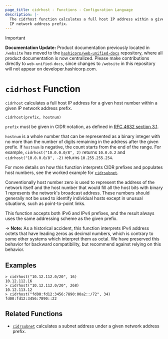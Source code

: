 ```yaml
---
page_title: cidrhost - Functions - Configuration Language
description: |-
  The cidrhost function calculates a full host IP address within a given
  IP network address prefix.
---
```


> [!IMPORTANT]  
> **Documentation Update:** Product documentation previously located in `/website` has moved to the [`hashicorp/web-unified-docs`](https://github.com/hashicorp/web-unified-docs) repository, where all product documentation is now centralized. Please make contributions directly to `web-unified-docs`, since changes to `/website` in this repository will not appear on developer.hashicorp.com.

# `cidrhost` Function

`cidrhost` calculates a full host IP address for a given host number within
a given IP network address prefix.

```hcl
cidrhost(prefix, hostnum)
```

`prefix` must be given in CIDR notation, as defined in
[RFC 4632 section 3.1](https://tools.ietf.org/html/rfc4632#section-3.1).

`hostnum` is a whole number that can be represented as a binary integer with
no more than the number of digits remaining in the address after the given
prefix. If `hostnum` is negative, the count starts from the end of the range.
For example, `cidrhost("10.0.0.0/8", 2)` returns `10.0.0.2` and
`cidrhost("10.0.0.0/8", -2)` returns `10.255.255.254`.

For more details on how this function interprets CIDR prefixes and
populates host numbers, see the worked example for
[`cidrsubnet`](/terraform/language/functions/cidrsubnet).

Conventionally host number zero is used to represent the address of the
network itself and the host number that would fill all the host bits with
binary 1 represents the network's broadcast address. These numbers should
generally not be used to identify individual hosts except in unusual
situations, such as point-to-point links.

This function accepts both IPv6 and IPv4 prefixes, and the result always uses
the same addressing scheme as the given prefix.

-> **Note:** As a historical accident, this function interprets IPv4 address
octets that have leading zeros as decimal numbers, which is contrary to some
other systems which interpret them as octal. We have preserved this behavior
for backward compatibility, but recommend against relying on this behavior.

## Examples

```
> cidrhost("10.12.112.0/20", 16)
10.12.112.16
> cidrhost("10.12.112.0/20", 268)
10.12.113.12
> cidrhost("fd00:fd12:3456:7890:00a2::/72", 34)
fd00:fd12:3456:7890::22
```

## Related Functions

* [`cidrsubnet`](/terraform/language/functions/cidrsubnet) calculates a subnet address under a given
  network address prefix.
